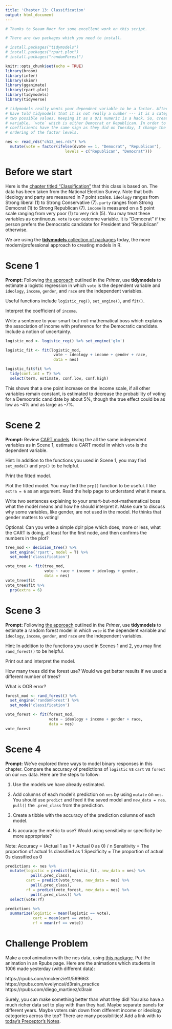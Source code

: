 ```yaml
---
title: 'Chapter 13: Classification'
output: html_document
---
```


```r
# Thanks to Seaam Noor for some excellent work on this script.

# There are two packages which you need to install.

# install.packages("tidymodels")
# install.packages("rpart.plot")
# install.packages("randomForest")

knitr::opts_chunk$set(echo = TRUE)
library(broom)
library(infer)
library(skimr)
library(gganimate)
library(rpart.plot)
library(tidymodels)
library(tidyverse)

# tidymodels really wants your dependent variable to be a factor. After all, you
# have told tidymodels that it is not really a number --- it is a category with
# two possible values. Keeping it as a 0/1 numeric is a hack. So, create a new
# variable, `vote` which is either Democrat or Republican. In order to make the
# coefficients have the same sign as they did on Tuesday, I change the default
# ordering of the factor levels.

nes <- read_rds("ch13_nes.rds") %>% 
  mutate(vote = factor(ifelse(dvote == 1, "Democrat", "Republican"), 
                          levels = c("Republican", "Democrat")))
```


# Before we start

Here is the [chapter titled "Classification"](https://davidkane9.github.io/PPBDS/13-classification.html) that this class is based on. The data has been taken from the National Election Survey. Note that both ideology and party are measured in 7 point scales. `ideology` ranges from Strong liberal (1) to Strong Conservative (7). `party` ranges from Strong Democrat (1) to Strong Republican (7). `income` is measured on a 5 point scale ranging from very poor (1) to very rich (5). You may treat these variables as continuous. `vote`  is our outcome variable. It is "Democrat" if the person prefers the Democratic candidate for President and "Republican" otherwise.

We are using the [**tidymodels** collection of packages](https://www.tidymodels.org/) today, the more modern/professional approach to creating models in R.

# Scene 1

**Prompt:** Following [the approach](https://davidkane9.github.io/PPBDS/13-classification.html#professional-models) outlined in the *Primer*, use **tidymodels** to estimate a logistic regression in which `vote` is the dependent variable and `ideology`, `income`, `gender`, and `race` are the independent variables. 

Useful functions include `logistic_reg()`, `set_engine()`, and `fit()`.

Interpret the coefficient of `income`.

Write a sentence to your smart-but-not-mathematical boss which explains the association of income with preference for the Democratic candidate. Include a notion of uncertainty.

```r
logistic_mod <- logistic_reg() %>% set_engine('glm')

logistic_fit <- fit(logistic_mod,
                     vote ~ ideology + income + gender + race,
                     data = nes)

logistic_fit$fit %>% 
  tidy(conf.int = T) %>%
  select(term, estimate, conf.low, conf.high)
```

This shows that a one point increase on the income scale, if all other variables remain constant, is estimated to decrease the probability of voting for a Democratic candidate by about 5%, though the true effect could be as low as -4% and as large as -7%.

# Scene 2

**Prompt:** Review [CART models](https://davidkane9.github.io/PPBDS/13-classification.html#classification-and-regression-trees-cart). Using the all the same independent variables as in Scene 1, estimate a CART model in which `vote` is the dependent variable.

Hint: In addition to the functions you used in Scene 1, you may find `set_mode()` and `prp()` to be helpful.

Print the fitted model.

Plot the fitted model. You may find the `prp()` function to be useful. I like `extra = 6` as an argument. Read the help page to understand what it means.

Write two sentences explaining to your smart-but-not-mathematical boss what the model means and how he should interpret it. Make sure to discuss why some variables, like gender, are not used in the model. He thinks that gender matters to voting!

Optional: Can you write a simple dplr pipe which does, more or less, what the CART is doing, at least for the first node, and then confirms the numbers in the plot?

```r
tree_mod <- decision_tree() %>%
  set_engine('rpart', model = T) %>%
  set_mode('classification')

vote_tree <- fit(tree_mod,
                 vote ~ race + income + ideology + gender,
                 data = nes)
vote_tree$fit
vote_tree$fit %>% 
  prp(extra = 6)
```



# Scene 3

**Prompt:** Following [the approach](https://davidkane9.github.io/PPBDS/13-classification.html#random-forests) outlined in the *Primer*, use **tidymodels** to estimate a random forest model in which `vote` is the dependent variable and `ideology`, `income`, `gender`, and `race` are the independent variables. 

Hint: In addition to the functions you used in Scenes 1 and 2, you may find `rand_forest()` to be helpful.

Print out and interpret the model.

How many trees did the forest use? Would we get better results if we used a different number of trees?

What is OOB error?

```r
forest_mod <- rand_forest() %>%
  set_engine('randomForest') %>%
  set_mode('classification')

vote_forest <- fit(forest_mod,
                   vote ~ ideology + income + gender + race,
                   data = nes)
vote_forest
```


# Scene 4

**Prompt:** We’ve explored three ways to model binary responses in this chapter. Compare the accuracy of predictions of `logistic` vs `cart` vs `forest` on our `nes` data. Here are the steps to follow:

1. Use the models we have already estimated.

2. Add columns of each model's prediction on `nes` by using `mutate` on `nes`. You should use `predict` and feed it the saved model and `new_data = nes`. `pull()` the `.pred_class` from the prediction. 

3. Create a tibble with the accuracy of the prediction columns of each model.

4. Is accuracy the metric to use? Would using sensitivity or specificity be more appropriate?

Note:
Accuracy = (Actual 1 as 1 + Actual 0 as 0) / n
Sensitivity = The proportion of actual 1s classified as 1
Specificity = The proportion of actual 0s classified as 0

```r
predictions <- nes %>% 
  mutate(logistic = predict(logistic_fit, new_data = nes) %>%
           pull(.pred_class),
         cart = predict(vote_tree, new_data = nes) %>%
           pull(.pred_class),
         rf = predict(vote_forest, new_data = nes) %>%
           pull(.pred_class)) %>%
  select(vote:rf)

predictions %>% 
  summarize(logistic = mean(logistic == vote),
            cart = mean(cart == vote),
            rf = mean(rf == vote))
```


# Challenge Problem

Make a cool animation with the nes data, using [this package](https://github.com/daranzolin/d3rain). Put the animation in an Rpubs page. Here are the animations which students in 1006 made yesterday (with different data):

https://rpubs.com/rmckenzie11/599663   
https://rpubs.com/evelyncai/d3rain_practice   
https://rpubs.com/diego_martinez/d3rain   

Surely, you can make something better than what they did! You also have a much richer data set to play with than they had. Maybe separate panels for different years. Maybe voters rain down from different income or ideology categories across the top? There are many possibilities! Add a link with to [today's Preceptor's Notes](https://piazza.com/class/k5y1jx0s5ibe1?cid=721).
